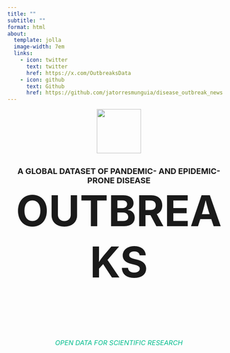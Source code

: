 ---
title: ""
subtitle: ""
format: html
about:
  template: jolla
  image-width: 7em
  links:
    - icon: twitter
      text: twitter
      href: https://x.com/OutbreaksData
    - icon: github
      text: Github
      href: https://github.com/jatorresmunguia/disease_outbreak_news
---

<div style="text-align: center;">
  <img src="images/virus-covid-solid.svg" style="display: block; margin: 0 auto; width: 100px;">
  <h2 style="font-size: 18px; margin-bottom: 0px; margin-top: 30px;"> A GLOBAL DATASET OF PANDEMIC- AND EPIDEMIC-PRONE DISEASE </h2>
  <h1 style="font-size: 96px; margin-top: 0px;"> OUTBREAKS </h1>
  <div style="height: 30px;"></div> 
  <h6 style="font-size: 15px; color: #00bc8c;"> OPEN DATA FOR SCIENTIFIC RESEARCH </h6>
</div>
